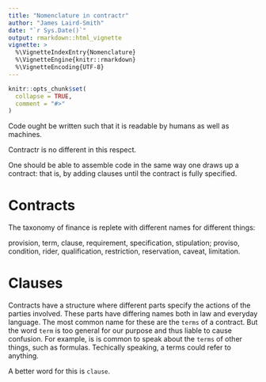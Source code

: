 ```yaml
---
title: "Nomenclature in contractr"
author: "James Laird-Smith"
date: "`r Sys.Date()`"
output: rmarkdown::html_vignette
vignette: >
  %\VignetteIndexEntry{Nomenclature}
  %\VignetteEngine{knitr::rmarkdown}
  %\VignetteEncoding{UTF-8}
---
```


```r
knitr::opts_chunk$set(
  collapse = TRUE,
  comment = "#>"
)
```

Code ought be written such that it is readable by humans as well as machines. 

Contractr is no different in this respect.

One should be able to assemble code in the same way one draws up a contract: that is, by adding clauses until the contract is fully specified.

# Contracts

The taxonomy of finance is replete with different names for different things:

provision, term, clause, requirement, specification, stipulation; proviso, condition, rider, qualification, restriction, reservation, caveat, limitation.


# Clauses

Contracts have a structure where different parts specify the actions of the parties involved. These parts have differing names both in law and everyday language. The most common name for these are the `terms` of a contract. But the word `term` is too general for our purpose and thus liable to cause confusion. For example, is is common to speak about the `terms` of other things, such as formulas. Techically speaking, a terms could refer to anything.

A better word for this is `clause`.
